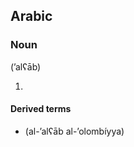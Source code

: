 ==Arabic==

===Noun===
{{lang|ar|'''ألعاب'''}} (’alʕāb)

# {{plural of|لعب|lang=ar}}

====Derived terms====
*{{l|ar|الألعاب الأولمبية}} (al-’alʕāb al-’olombíyya)